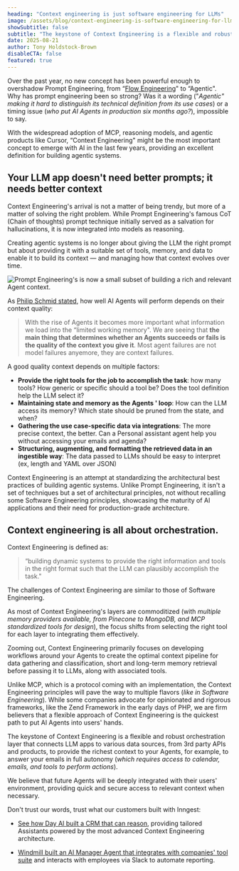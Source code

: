 ```yaml
---
heading: "Context engineering is just software engineering for LLMs"
image: /assets/blog/context-engineering-is-software-engineering-for-llms/cover.jpg
showSubtitle: false
subtitle: "The keystone of Context Engineering is a flexible and robust orchestration layer that connects LLM apps to various data sources to provide the richest context to your Agents."
date: 2025-08-21
author: Tony Holdstock-Brown
disableCTA: false
featured: true
---
```


Over the past year, no new concept has been powerful enough to overshadow Prompt Engineering, from “[Flow Engineering](https://www.techzine.eu/blogs/applications/118176/the-ai-shift-from-prompt-engineering-to-flow-engineering/)" to “Agentic".
Why has prompt engineering been so strong?  Was it a wording ("*Agentic" making it hard to distinguish its technical definition from its use cases*) or a timing issue (*who put AI Agents in production six months ago?*), impossible to say.

With the widespread adoption of MCP, reasoning models, and agentic products like Cursor, “Context Engineering" might be the most important concept to emerge with AI in the last few years, providing an excellent definition for building agentic systems.

## Your LLM app doesn't need better prompts; it needs better context

Context Engineering's arrival is not a matter of being trendy, but more of a matter of solving the right problem. While Prompt Engineering's famous CoT (Chain of thoughts) prompt technique initially served as a salvation for hallucinations, it is now integrated into models as reasoning.

Creating agentic systems is no longer about giving the LLM the right prompt but about providing it with a suitable set of tools, memory, and data to enable it to build its context — and managing how that context evolves over time.

![Prompt Engineering's is now a small subset of building a rich and relevant Agent context.](/assets/blog/context-engineering-is-software-engineering-for-llms/diagram.jpg)

As [Philip Schmid stated](https://www.philschmid.de/context-engineering), how well AI Agents will perform depends on their context quality:

> With the rise of Agents it becomes more important what information we load into the “limited working memory". We are seeing that **the main thing that determines whether an Agents succeeds or fails is the quality of the context you give it**. Most agent failures are not model failures anyemore, they are context failures.
> 

A good quality context depends on multiple factors:

- **Provide the right tools for the job to accomplish the task**: how many tools? How generic or specific should a tool be? Does the tool definition help the LLM select it?
- **Maintaining state and memory as the Agents ' loop**: How can the LLM access its memory? Which state should be pruned from the state, and when?
- **Gathering the use case-specific data via integrations**: The more precise context, the better. Can a Personal assistant agent help you without accessing your emails and agenda?
- **Structuring, augmenting, and formatting the retrieved data in an ingestible way**: The data passed to LLMs should be easy to interpret (ex, length and YAML over JSON)

Context Engineering is an attempt at standardizing the architectural best practices of building agentic systems. Unlike Prompt Engineering, it isn't a set of techniques but a set of architectural principles, not without recalling some Software Engineering principles, showcasing the maturity of AI applications and their need for production-grade architecture.

## Context engineering is all about orchestration.

Context Engineering is defined as:

> “building dynamic systems to provide the right information and tools in the right format such that the LLM can plausibly accomplish the task."
> 

The challenges of Context Engineering are similar to those of Software Engineering.

As most of Context Engineering's layers are commoditized (with *multiple memory providers available, from Pinecone to MongoDB, and MCP standardized tools for design*), the focus shifts from selecting the right tool for each layer to integrating them effectively.

Zooming out, Context Engineering primarily focuses on developing workflows around your Agents to create the optimal context pipeline for data gathering and classification, short and long-term memory retrieval before passing it to LLMs, along with associated tools.

Unlike MCP, which is a protocol coming with an implementation, the Context Engineering principles will pave the way to multiple flavors (*like in Software Engineering*). While some companies advocate for opinionated and rigorous frameworks, like the Zend Framework in the early days of PHP, we are firm believers that a flexible approach of Context Engineering is the quickest path to put AI Agents into users' hands.

The keystone of Context Engineering is a flexible and robust orchestration layer that connects LLM apps to various data sources, from 3rd party APIs and products, to provide the richest context to your Agents, for example, to answer your emails in full autonomy (*which requires access to calendar, emails, and tools to perform actions*). 

We believe that future Agents will be deeply integrated with their users' environment, providing quick and secure access to relevant context when necessary.

Don't trust our words, trust what our customers built with Inngest:


- [See how Day AI built a CRM that can reason](/customers/day-ai), providing tailored Assistants powered by the most advanced Context Engineering architecture.

- [Windmill built an AI Manager Agent that integrates with companies' tool suite](/customers/windmill) and interacts with employees via Slack to automate reporting.
